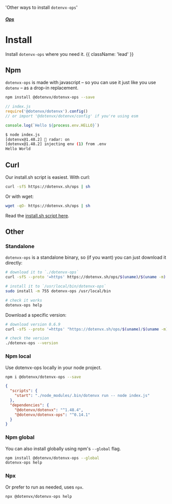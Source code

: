 
  'Other ways to install `dotenvx-ops`'

##### [Ops](/docs/ops)
# Install

Install `dotenvx-ops` where you need it. {{ className: 'lead' }}

<InstallOpsCodeGroup />

## Npm

`dotenvx-ops` is made with javascript – so you can use it just like you use `dotenv` – as a drop-in replacement.

```bash
npm install @dotenvx/dotenvx-ops --save
```
```js
// index.js
require('@dotenvx/dotenvx').config()
// or import '@dotenvx/dotenvx/config' if you're using esm

console.log(`Hello ${process.env.HELLO}`)
```
```bash
$ node index.js
[dotenvx@1.48.2] 📡 radar: on
[dotenvx@1.48.2] injecting env (1) from .env
Hello World
```

## Curl

Our install.sh script is easiest. With curl:

```bash
curl -sfS https://dotenvx.sh/ops | sh
```

Or with wget:

```bash
wget -qO- https://dotenvx.sh/ops | sh
```

Read the [install.sh script here](https://dotenvx.sh/ops).

## Other

### Standalone

`dotenvx-ops` is a standalone binary, so (if you want) you can just download it directly:

```sh
# download it to `./dotenvx-ops`
curl -sfS --proto '=https' https://dotenvx.sh/ops/$(uname)/$(uname -m).tgz | tar xz

# install it to `/usr/local/bin/dotenvx-ops`
sudo install -m 755 dotenvx-ops /usr/local/bin

# check it works
dotenvx-ops help
```

Download a specific version:

```sh
# download version 0.6.9
curl -sfS --proto '=https' "https://dotenvx.sh/ops/$(uname)/$(uname -m).tgz?version=v0.6.9" | tar xz

# check the version
./dotenvx-ops --version
```

### Npm local

Use dotenvx-ops locally in your node project.

```sh
npm i @dotenvx/dotenvx-ops --save
```
```json
{
  "scripts": {
    "start": "./node_modules/.bin/dotenvx run -- node index.js"
  },
  "dependencies": {
    "@dotenvx/dotenvx": "^1.48.4",
    "@dotenvx/dotenvx-ops": "^0.14.1"
  }
}
```

### Npm global

You can also install globally using npm's `--global` flag.

```bash
npm install @dotenvx/dotenvx-ops --global
dotenvx-ops help
```

### Npx

Or prefer to run as needed, uses `npx`.

```bash
npx @dotenvx/dotenvx-ops help
```
